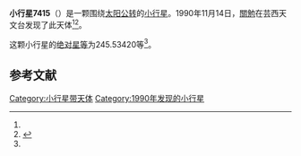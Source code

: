 {{Infobox planet
| bgcolour = #FFFFC0
| name = 7415 Susumuimoto
| symbol = 
| image = 
| caption = 
| discovery = yes
| discovery_ref = 
| discoverer = [[關勉|關勉]]
| discovery_site = [[芸西天文台|芸西天文台]] 
| discovered = 1990年11月14日
| designations = yes
| mp_name = 
| named_after = 
| alt_names = 1990 VL8/ 1973 UG1 / 1984 SX6
| mp_category = [[主带小行星|主带小行星]]
| orbit_ref = <ref name="a">[http://ssd.jpl.nasa.gov/sbdb.cgi?sstr=7415 7415 Susumuimoto] {{Wayback|url=http://ssd.jpl.nasa.gov/sbdb.cgi?sstr=7415 |date=20210825043614 }}，小行星數據庫瀏覽器（JPL Small-Body Database Browser）－[[美国国家航空航天局|美国国家航空航天局]]喷气推进实验室</ref>
| epoch = 2456400.5 (2013年4月18日更新)
| aphelion = {{convert|3.6656715|AU|km|3|abbr=on|lk=out}}
| perihelion = {{convert|2.6911399|AU|km|3|abbr=on}}
| semimajor = {{convert|3.1784057|AU|km|3|abbr=on}}
| eccentricity = 0.1533051
| period = 2069.72394 [[日|日]]<br />5.67[[儒略年|儒略年]]
| avg_speed = 
| inclination = 2.63451
| asc_node = 110.90550
| mean_anomaly = 
| arg_peri = 245.53420
| satellites = 
| physical_characteristics = yes
| dimensions = 
| mass = 
| density = 
| surface_grav = 
| escape_velocity = 
| sidereal_day = 
| axial_tilt = 
| pole_ecliptic_lat = 
| pole_ecliptic_lon = 
| albedo = 
| temperatures= 
| temp_name1 = 
| mean_temp_1 = 
| max_temp_1 = 
| temp_name2 = 
| max_temp_2 = 
| spectral_type = 
| abs_magnitude = 245.53420
}}

'''小行星7415'''（{{lang-en|7415 Susumuimoto}}）是一颗围绕[[太阳|太阳]][[公转|公转]]的[[小行星|小行星]]。1990年11月14日，[[關勉|關勉]]在芸西天文台发现了此天体<ref name="a" /><ref>{{cite news|title=小行星列表|url=http://cfa-www.harvard.edu/iau/lists/NumberedMPs.txt|accessdate=2013-07-08|newspaper=哈佛大学|archive-date=2008-05-17|archive-url=https://web.archive.org/web/20080517010638/http://cfa-www.harvard.edu/iau/lists/NumberedMPs.txt|dead-url=no}}</ref>。

这颗小行星的[[绝对星等|绝对星等]]为245.53420等<ref name="a" />。

==参考文献==
{{reflist}}
{{Minor Planet Number|[[小行星7414|小行星7414]]|[[小行星7416|小行星7416]]}}

{{小天体}}

[[Category:小行星带天体|Category:小行星带天体]]
[[Category:1990年发现的小行星|Category:1990年发现的小行星]]

{{asteroid-stub}}